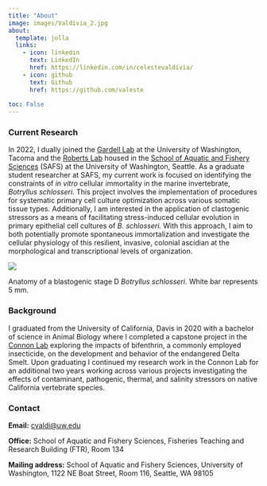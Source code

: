 ```yaml
---
title: "About"
image: images/Valdivia_2.jpg
about:
  template: jolla
  links:
    - icon: linkedin
      text: LinkedIn
      href: https://linkedin.com/in/celestevaldivia/
    - icon: github
      text: Github
      href: https://github.com/valeste
      
toc: False
---
```


### **Current Research**

In 2022, I dually joined the [Gardell Lab](https://gardell.ds.lib.uw.edu/) at the University of Washington, Tacoma and the [Roberts Lab](https://faculty.washington.edu/sr320/) housed in the [School of Aquatic and Fishery Sciences](https://fish.uw.edu/) (SAFS) at the University of Washington, Seattle. As a graduate student researcher at SAFS, my current work is focused on identifying the constraints of *in vitro* cellular immortality in the marine invertebrate, *Botryllus schlosseri*. This project involves the implementation of procedures for systematic primary cell culture optimization across various somatic tissue types. Additionally, I am interested in the application of clastogenic stressors as a means of facilitating stress-induced cellular evolution in primary epithelial cell cultures of *B. schlosseri.* With this approach, I aim to both potentially promote spontaneous immortalization and investigate the cellular physiology of this resilient, invasive, colonial ascidian at the morphological and transcriptional levels of organization.

::: {#fig-botryllus-anatomy}
![](images/anatomy.png)

Anatomy of a blastogenic stage D *Botryllus schlosseri*. White bar represents 5 mm.
:::

### **Background**

I graduated from the University of California, Davis in 2020 with a bachelor of science in Animal Biology where I completed a capstone project in the [Connon Lab](https://connonlab.wordpress.com/) exploring the impacts of bifenthrin, a commonly employed insecticide, on the development and behavior of the endangered Delta Smelt. Upon graduating I continued my research work in the Connon Lab for an additional two years working across various projects investigating the effects of contaminant, pathogenic, thermal, and salinity stressors on native California vertebrate species.

### **Contact**

**Email:** [cvaldi\@uw.edu](mailto:cvaldi@uw.edu)

**Office:** School of Aquatic and Fishery Sciences, Fisheries Teaching and Research Building (FTR), Room 134

**Mailing address:** School of Aquatic and Fishery Sciences, University of Washington, 1122 NE Boat Street, Room 116, Seattle, WA 98105
